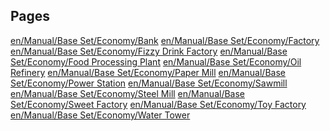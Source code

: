 
== Pages ==
[[en/Manual/Base Set/Economy/Bank]]
[[en/Manual/Base Set/Economy/Factory]]
[[en/Manual/Base Set/Economy/Fizzy Drink Factory]]
[[en/Manual/Base Set/Economy/Food Processing Plant]]
[[en/Manual/Base Set/Economy/Oil Refinery]]
[[en/Manual/Base Set/Economy/Paper Mill]]
[[en/Manual/Base Set/Economy/Power Station]]
[[en/Manual/Base Set/Economy/Sawmill]]
[[en/Manual/Base Set/Economy/Steel Mill]]
[[en/Manual/Base Set/Economy/Sweet Factory]]
[[en/Manual/Base Set/Economy/Toy Factory]]
[[en/Manual/Base Set/Economy/Water Tower]]
